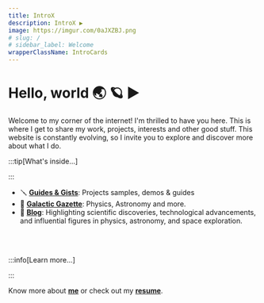 ```yaml
---
title: IntroX
description: IntroX ▶️
image: https://imgur.com/0aJXZBJ.png
# slug: /
# sidebar_label: Welcome
wrapperClassName: IntroCards
---
```



# Hello, world 🌏 🪐 ▶️

Welcome to my corner of the internet! I'm thrilled to have you here. This is where I get to share my work, projects, interests and other good stuff. This website is constantly evolving, so I invite you to explore and discover more about what I do.

:::tip[What's inside...]

:::

- 🪛 [**Guides & Gists**](/docs): Projects samples, demos & guides
- 🚀 [**Galactic Gazette**](cosmos/overview): Physics, Astronomy and more.
- 📰 [**Blog**](/blog): Highlighting scientific discoveries, technological advancements, and influential figures in physics, astronomy, and space exploration.

<!-- ### [Guides & Gists](/docs) 🪛

- ✅ Projects samples, demos & guides

### [Galactic Gazette](cosmos/overview) 🚀

- ✅ Physics, Astronomy and more


### [Blog](/blog) 📰 -->

<!--
<div class="row">
  <Card
    image="https://imgur.com/QmxzMjN.png"
    title="Guides & Demos"
    description="Samples, demos & guides. Samples, demos & guides."
    website="/docs"
  />

  <Card
    image="https://imgur.com/QmxzMjN.png"
    title="Galactic Gazette"
    description="The Cosmos in a Nutshell"
    website="cosmos/overview"
  />
  <Card
    image="https://imgur.com/QmxzMjN.png"
    title="Blog"
    description="Blog, recent updates and more."
    website="/blog"
  />
</div> -->

<br></br>

:::info[Learn more...]

:::

Know more about [**me**](./me) or check out my [**resume**](https://mkeithx.github.io/files/resume.pdf).
